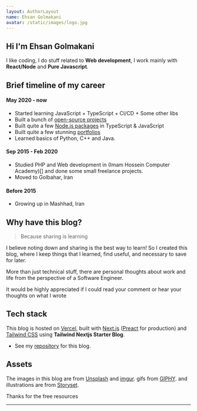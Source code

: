 ```yaml
---
layout: AuthorLayout
name: Ehsan Golmakani
avatar: /static/images/logo.jpg
---
```



## Hi <Twemoji emoji="waving hand" /> I'm Ehsan Golmakani

I like coding, I do stuff related to **Web development**, I work mainly with **React/Node** and **Pure Javascript**.

## Brief timeline of my career

#### May 2020 - now
- Started learning JavaScript + TypeScript + CI/CD + Some other libs
- Built a bunch of [open-source projects](https://github.com/EhsanFox?tab=repositories)
- Built quite a few [Node.js packages](https://www.npmjs.com/~boycode) in TypeScript & JavaScript
- Built quite a few stunning [portfolios](https://ehsan.js.org)
- Learned basics of Python, C++ and Java.

#### Sep 2015 - Feb 2020
- Studied PHP and Web development in (Imam Hossein Computer Academy)[] and done some small freelance projects.
- Moved to Golbahar, Iran

#### Before 2015
- Growing up in Mashhad, Iran


## Why have this blog?

> Because sharing is learning

I believe noting down and sharing is the best way to learn! So I created this blog, where I keep things that I learned, find useful, and necessary to save for later.

More than just technical stuff, there are personal thoughts about work and life from the perspective of a Software Engineer.

It would be highly appreciated if I could read your comment or hear your thoughts on what I wrote <Twemoji emoji="clinking-beer-mugs" />

## Tech stack

This blog is hosted on [Vercel](https://vercel.com/), built with [Next.js](https://nextjs.org/) ([Preact](https://preactjs.com/) for production) and [Tailwind CSS](https://tailwindcss.com/) using **Tailwind Nextjs Starter Blog**.

- See my [repository](https://github.com/ehsanfox/ehsang.ir) for this blog.

## Assets

The images in this blog are from [Unsplash](https://unsplash.com/) and [imgur](https://imgur.com).
gifs from [GIPHY](https://giphy.com/).
and illustrations are from [Storyset](https://storyset.com/).

Thanks for the free resources <Twemoji emoji="folded-hands" />

---

